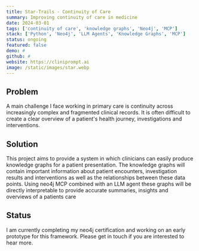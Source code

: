 ```yaml
---
title: Star-Trails - Continuity of Care
summary: Improving continuity of care in medicine
date: 2024-03-01
tags: ['continuity of care', 'knowledge graphs', 'Neo4j', 'MCP']
stack: ['Python', 'Neo4j', 'LLM Agents', 'Knowledge Graphs', 'MCP']
status: ongoing
featured: false
demo: #
github: #
website: https://cliniprompt.ai
image: /static/images/star.webp
---
```


## Problem

A main challenge I face working in primary care is continuity across increasingly complex and fragmented clinical records. It is often difficult to create a clear overview of a patient's health journey, investigations and interventions.

## Solution

This project aims to provide a system in which clinicians can easily produce knowledge graphs for a patient presentation. The knowledge graphs will contain important information about patient encounters, investigation results and interventions as well as the relationships between these data points. Using neo4j MCP combined with an LLM agent these graphs will be directly interpretable to provide accurate summaries, insights and overviews of a patients care

## Status

I am currently completing my neo4j certification and working on an early prototype for this framework. Please get in touch if you are interested to hear more.
